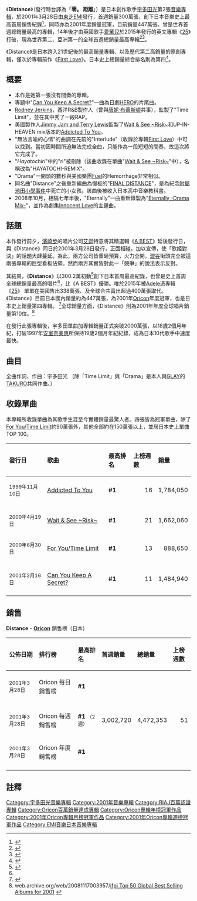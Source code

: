 {{Infobox Album
| Name        = Distance
| Type        = 專輯
| Artist      = [[宇多田光|宇多田光]]
| Cover       = UtadaHikaruDistance.jpg
| Released    = 2001年3月28日
| Recorded    = 1999-2000
| Genre       = [[J-Pop|J-Pop]], [[R&B|R&B]]
| Length      = 64:26
| Label       = [[EMI_Music_Japan|EMI Music Japan]]
| Producer    = [[宇多田光|宇多田光]], [[Darkchild|Darkchild]], [[Jimmy_Jam_&_Terry_Lewis|Jimmy Jam & Terry Lewis]], Akira Miyake, Teruzane Sking
| Certification  = *四百萬唱片（[[日本唱片協會|日本唱片協會]]）
| Reviews     = 
| Chart position = * 週榜第1名（[[Oricon|Oricon]]）
*2001年4月专辑月榜第1名（Oricon）
*2001年专辑年榜第1名（Oricon）
*历代专辑榜第4名（Oricon）
| Last album  = [[First_Love_(宇多田光專輯)|First Love]]<br />(1999)
| This album  = '''Distance'''<br />(2001)
| Next album  = [[DEEP_RIVER|DEEP RIVER]]<br />(2002)
| Misc        = {{Singles
  | Name           = Distance
  | Type           = studio
  | single 1       = [[Addicted_To_You|Addicted To You]]
  | single 1 date  = 1999年11月10日
  | single 2       = [[Wait_&_See_~Risk~|Wait & See ~Risk~]]
  | single 2 date  = 2000年4月19日
  | single 3       = [[For_You/Time_Limit|For You/Time Limit]] 
  | single 3 date  = 2000年6月30日
  | single 4       = [[Can_You_Keep_A_Secret?|Can You Keep A Secret?]]
  | single 4 date  = 2001年2月16日
  }} 
}}

《'''Distance'''》（發行時台譯為「'''零。 距離'''」）是日本創作歌手[[宇多田光|宇多田光]]第2張[[音樂專輯|音樂專輯]]，於2001年3月28日由[[東芝EMI|東芝EMI]]發行，首週銷量300萬張，創下日本音樂史上最高首周銷售紀錄<ref name="mediatraffic.de">{{Cite web |url=http://www.mediatraffic.de/top-album-achievements.htm |title=存档副本 |accessdate=2008-12-07 |archive-date=2017-12-30 |archive-url=https://web.archive.org/web/20171230024232/http://www.mediatraffic.de/top-album-achievements.htm |dead-url=no }}</ref>，同時亦為2001年度銷量冠軍，目前銷量447萬張。曾是世界首週總銷量最高的專輯，14年後才由英國歌手[[愛黛兒|愛黛兒]]於2015年發行的英文專輯《[[25_(愛黛兒專輯)|25]]》打破，現為世界第二、亞洲第一的全球首週總銷量最高專輯<ref>{{Cite web |url=http://technews.tw/2015/11/30/adele-25-broke-single-week-records-with-over-3-million-copies-sold/ |work=科技新報 |date=2015-11-30 |accessdate=2017-02-04 |title=存档副本 |archive-date=2017-02-05 |archive-url=https://web.archive.org/web/20170205013257/http://technews.tw/2015/11/30/adele-25-broke-single-week-records-with-over-3-million-copies-sold/ |dead-url=no }}</ref><ref>{{Cite web |url=http://www.theverge.com/2015/11/29/9814718/adeles-25-single-week-us-album-sales |title=Adele's 25 crushes single-week records with 3.38 million copies sold |work=The Verge |date=2015-11-29 |accessdate=2017-02-04 |archive-date=2017-02-04 |archive-url=https://web.archive.org/web/20170204171502/http://www.theverge.com/2015/11/29/9814718/adeles-25-single-week-us-album-sales |dead-url=no }}</ref>。

《Distance》是日本跨入21世紀後的最高銷量專輯、以及歷代第二高銷量的原創專輯，僅次於專輯前作《[[First_Love_(宇多田光專輯)|First Love]]》。日本史上總銷量綜合排名則為第四<ref>{{Cite web |url=http://nendai-ryuukou.com/article/014.html |title=歴代CDアルバム売り上げ枚数ランキング／年代流行 |work=年代流行 |accessdate=2017-02-04 |archive-date=2017-01-01 |archive-url=https://web.archive.org/web/20170101152429/http://nendai-ryuukou.com/article/014.html |dead-url=no }}</ref>。

== 概要 ==
*本作是她第一張沒有間奏的專輯。
*專題中"[[Can_You_Keep_A_Secret?|Can You Keep A Secret?]]"一曲為日劇[[HERO_(日本電視劇)|HERO]]的片尾曲。
*[[Rodney_Jerkins|Rodney Jerkins]]，西洋R&B製作人（曾與[[唐妮·布蕾斯顿|唐妮·布蕾斯顿]]共事），監製了"Time Limit"，並在其中秀了一段RAP。
*美國製作人[[Jimmy_Jam_and_Terry_Lewis|Jimmy Jam and Terry Lewis]]監製了[[Wait_&_See_~Risk~|Wait & See ~Risk~]]和UP-IN-HEAVEN mix版本的[[Addicted_To_You|Addicted To You]]。
*"無法言喻的心情"的曲調在先前的"Interlude"（收錄於專輯[[First_Love|First Love]]）中可以找到。當初因時間所迫無法完成全曲，只能作為一段短短的間奏，故這次將它完成了。
*"''Hayatochiri''"中的"ri"被刪除（該曲收錄在單曲"[[Wait_&_See_~Risk~|Wait & See ~Risk~]]"中），名稱改為"HAYATOCHI-REMIX"。
*"Drama"一開頭的數秒與美國樂團[[Fuel_(band)|Fuel]]的Hemorrhage非常相似。
*同名曲"Distance"之後重新編曲為慢板的"[[FINAL_DISTANCE|FINAL DISTANCE]]"，是為紀念[[附屬池田小學事件|附屬池田小學事件]]中死亡的小女孩。該曲後被收入日本高中音樂教科書。
*2008年10月，相隔七年半後，"Eternally"一曲重新錄製為"[[Eternally_-Drama_Mix-|Eternally -Drama Mix-]]"，並作為劇集[[Innocent_Love|Innocent Love]]的主題曲。

== 話題 ==
{{see|328大戰}}

本作發行前夕，[[濱崎步|濱崎步]]的唱片公司[[艾迴|艾迴]]特意將其精選輯《[[A_BEST|A BEST]]》延後發行日，與《Distance》同日於2001年3月28日發行，正面相碰，加以宣傳，使「歌姬對決」的話題大肆蔓延。為此，兩方公司皆重砸預算，火力全開，[[澀谷|澀谷]]街頭完全被這兩張專輯的巨型看板佔領。然而兩方其實皆對此一「競爭」的說法表示反對。

其結果，《'''Distance'''》以300.2萬初動<ref>{{Cite web |url=http://www.oricon.co.jp/search/result.php?kbn=ja&types=rnk&year=2001&month=4&week=2&submit5.x=16&submit5.y=8 |title=ORICON STYLE - 2001年04月第2週專輯榜 |accessdate=2008-10-04 |archive-date=2014-03-05 |archive-url=https://web.archive.org/web/20140305081146/http://www.oricon.co.jp/search/result.php?kbn=ja&types=rnk&year=2001&month=4&week=2&submit5.x=16&submit5.y=8 |dead-url=no }}</ref>創下日本首周最高紀錄，也曾是史上首周全球總銷量最高的唱片<ref name="mediatraffic.de"/>，比《A BEST》優勝。唯於2015年被[[Adele|Adele]]憑專輯《[[25_(愛黛兒專輯)|25]]》 單單在美國售出338萬張、及全球合共賣出超過400萬張取代。《Distance》目前日本國內銷量約為447萬張，為2001年[[Oricon|Oricon]]年度冠軍，也是日本史上銷量第四專輯。 <ref>{{Cite web |url=http://www.musictvprogram.com/corner-ranking-album.html |title=List of million-selling CD albums in Japan |access-date=2008-04-13 |archive-url=https://web.archive.org/web/20120103001458/http://www.musictvprogram.com/corner-ranking-album.html |archive-date=2012-01-03 |dead-url=yes }}</ref>全球銷量方面，《Distance》則為2001年年度全球唱片銷量第10位。<ref>web.archive.org/web/20081117003957/[http://www.ifpi.org/content/library/top50-2001.pdf ifpi Top 50 Global Best Selling Albums for 2001] {{Wayback|url=http://www.ifpi.org/content/library/top50-2001.pdf |date=20081117003957 }}</ref>

在發行此張專輯後，宇多田單曲加專輯銷量正式突破2000萬張，以18歲2個月年紀，打破1997年[[安室奈美惠|安室奈美惠]]所保持19歲2個月年紀紀錄，成為日本10代歌手中速度最快。

== 曲目 ==
全曲作詞、作曲：宇多田光
（除「Time Limit」與「Drama」是本人與[[GLAY|GLAY]]的[[TAKURO|TAKURO]]共同作曲。）

{{tracklist
| headline        =

| all_writing     =

| title1          = {{nihongo|[[Wait_&_See_~Risk~|Wait & See ~Risk~]]|Wait & See 〜リスク〜|Wait & See ~''Risuku''~}}
| length1         = 4:48

| title2          = [[Can_You_Keep_A_Secret?|Can You Keep A Secret?]]
| length2         = 5:08

| title3          = DISTANCE
| length3         = 5:30

| title4          = {{nihongo|Sunglasses|サングラス|''Sangurasu''}}
| length4         = 4:46

| title5          = {{nihongo|Drama|ドラマ|''Dorama''}}
| length5         = 4:36

| title6          = Eternally
| length6         = 4:45

| title7          = [[Addicted_To_You|Addicted To You (Up-In-Heaven Mix)]] 
| length7         = 5:19

| title8          = [[For_You/Time_Limit|For You]]
| length8         = 5:22

| title9          = {{nihongo|踹開它!|蹴っ飛ばせ!||''Kettobase!''}}
| length9         = 4:31

| title10         = Parody
| length10        = 5:25

| title11         = {{nihongo|[[For_You/Time_Limit|Time Limit]]|タイム・リミット|''Taimu Rimitto''}}
| length11        = 4:55

| title12         = {{nihongo|無法言喻的心情|言葉にならない気持ち||''Kotoba ni Naranai Kimochi''}}
| length12        = 5:03
 
| title13         = HAYATOCHI-REMIX (Bonus Track)
| length13        = 4:10
}}

== 收錄單曲 ==
本專輯所收錄單曲為其歌手生涯至今實體銷量最驚人者。四張皆為冠軍單曲，除了[[For_You/Time_Limit|For You/Time Limit]]約90萬張外，其他全部約在150萬張以上，並居日本史上單曲TOP 100。

{| class="wikitable" style="text-align:center" width="650px" 
|- bgcolor="#CCCCCC"
!align="left"|發行日
!align="left"|歌曲
!align="left"|最高排名
!align="left"|上榜週數
!align="left"|銷量
|-
|align="left"|<small>1999年11月10日</small>
|align="left"|[[Addicted_To_You|Addicted To You]]
|align="left"|'''#1'''
|align="right"|16
|align="right"|1,784,050
|-
|- bgcolor="#F0F8FF"
|align="left"|<small>2000年4月19日</small>
|align="left"|[[Wait_&_See_~Risk~|Wait & See ~Risk~]]
|align="left"|'''#1'''
|align="right"|21
|align="right"|1,662,060
|-
|align="left"|<small>2000年6月30日</small>
|align="left"|[[For_You/Time_Limit|For You/Time Limit]]
|align="left"|'''#1'''
|align="right"|13
|align="right"|888,650
|-
|- bgcolor="#F0F8FF"
|align="left"|<small>2001年2月16日</small>
|align="left"|[[Can_You_Keep_A_Secret?|Can You Keep A Secret?]]
|align="left"|'''#1'''
|align="right"|11
|align="right"|1,484,940
|-
|}

== 銷售 ==
'''Distance''' - '''[[Oricon|Oricon]]''' 銷售榜（日本）
{| class="wikitable" style="text-align:center" width="650px" 
!align="left"|公佈日期
!align="left"|排行榜
!align="left"|最高排名
!align="left"|首週銷量
!align="left"|總銷量
!align="left"|上榜週數
|-
|align="left"|<small>2001年3月28日</small>
|align="left"|Oricon 每日銷售榜
|align="left"|'''#1'''
|align="left"|
|align="left"|
|align="left"|
|-
|- bgcolor="#F0F8FF"
|align="left"|<small>2001年3月28日</small>
|align="left"|Oricon 每週銷售榜
|align="left"|'''#1''' <small>（2週）</small>
|align="right"|3,002,720
|align="right"|4,472,353
|align="right"|51
|-
|align="left"|<small>2001年3月28日</small>
|align="left"|Oricon 年度銷售榜
|align="left"|'''#1'''
|align="left"|
|align="left"|
|align="left"|
|-
|}
== 註釋 ==
{{reflist}}

{{Utada Hikaru}}

{{Oricon專輯年榜冠軍|2001年}}
{{Oricon專輯月榜冠軍 (2000年代前期)|2001年3月}}

[[Category:宇多田光音樂專輯|Category:宇多田光音樂專輯]]
[[Category:2001年音樂專輯|Category:2001年音樂專輯]]
[[Category:RIAJ百萬認證專輯|Category:RIAJ百萬認證專輯]]
[[Category:Oricon百萬銷量達成專輯|Category:Oricon百萬銷量達成專輯]]
[[Category:Oricon專輯年榜冠軍作品|Category:Oricon專輯年榜冠軍作品]]
[[Category:2001年Oricon專輯月榜冠軍作品|Category:2001年Oricon專輯月榜冠軍作品]]
[[Category:2001年Oricon專輯週榜冠軍作品|Category:2001年Oricon專輯週榜冠軍作品]]
[[Category:EMI音樂日本音樂專輯|Category:EMI音樂日本音樂專輯]]